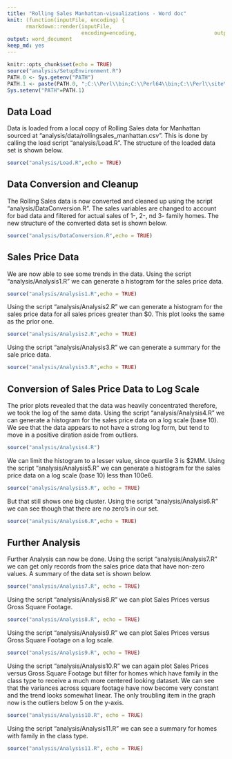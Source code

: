 ```yaml
---
title: "Rolling Sales Manhattan-visualizations - Word doc"
knit: (function(inputFile, encoding) { 
      rmarkdown::render(inputFile,
                        encoding=encoding,                         output_file='papers/Paper_visualizations_docx.docx') } )
output: word_document
keep_md: yes
---
```


```r
knitr::opts_chunk$set(echo = TRUE)
source("analysis/SetupEnvironment.R")
PATH.0 <- Sys.getenv("PATH")
PATH.1 <- paste(PATH.0, ";C:\\Perl\\bin;C:\\Perl64\\bin;C:\\Perl\\site\\bin;C:\\Perl64\\site\\bin")
Sys.setenv("PATH"=PATH.1) 
```

## Data Load
Data is loaded from a local copy of Rolling Sales data for Manhattan sourced at "analysis/data/rollingsales_manhattan.csv".  This is done by calling the load script "analysis/Load.R".  The structure of the loaded data set is shown below.
```r
source("analysis/Load.R",echo = TRUE)
```

## Data Conversion and Cleanup
The Rolling Sales data is now converted and cleaned up using the script "analysis/DataConversion.R".  The sales variables are changed to account for bad data and filtered for actual sales of 1-, 2-, nd 3- family homes.  The new structure of the converted data set is shown below.
```r
source("analysis/DataConversion.R",echo = TRUE)
```

## Sales Price Data
We are now able to see some trends in the data. Using the script "analysis/Analysis1.R" we can generate a histogram for the sales price data.
```r
source("analysis/Analysis1.R",echo = TRUE)
```

Using the script "analysis/Analysis2.R" we can generate a histogram for the sales price data for all sales prices greater than $0.  This plot looks the same as the prior one.
```r
source("analysis/Analysis2.R",echo = TRUE)
```

Using the script "analysis/Analysis3.R" we can generate a summary for the sale price data.
```r
source("analysis/Analysis3.R",echo = TRUE)
```

## Conversion of Sales Price Data to Log Scale 
The prior plots revealed that the data was heavily concentrated therefore, we took the log of the same data.  Using the script "analysis/Analysis4.R" we can generate a histogram for the sales price data on a log scale (base 10). We see that the data appears to not have a strong log form, but tend to move in a positive diration aside from outliers.
```r
source("analysis/Analysis4.R")
```

We can limit the histogram to a lesser value, since quartile 3 is $2MM.  Using the script "analysis/Analysis5.R" we can generate a histogram for the sales price data on a log scale (base 10) less than 100e6.
```r
source("analysis/Analysis5.R", echo = TRUE)
```

But that still shows one big cluster.  Using the script "analysis/Analysis6.R" we can see though that there are no zero's in our set.  
```r
source("analysis/Analysis6.R",echo = TRUE)
```

## Further Analysis
Further Analysis can now be done.  Using the script "analysis/Analysis7.R" we can get only records from the sales price data that have non-zero values.  A summary of the data set is shown below.  
```r
source("analysis/Analysis7.R", echo = TRUE)
```

Using the script "analysis/Analysis8.R" we can plot Sales Prices versus Gross Square Footage.
```r
source("analysis/Analysis8.R", echo = TRUE)
```

Using the script "analysis/Analysis9.R" we can plot Sales Prices versus Gross Square Footage on a log scale.
```r
source("analysis/Analysis9.R", echo = TRUE)
```

Using the script "analysis/Analysis10.R" we can again plot Sales Prices versus Gross Square Footage but filter for homes which have family in the class type to receive a much more centered looking dataset.  We can see that the variances across square footage have now become very constant and the trend looks somewhat linear. The only troubling item in the graph now is the outliers below 5 on the y-axis.
```r
source("analysis/Analysis10.R", echo = TRUE)
```

Using the script "analysis/Analysis11.R" we can see a summary for homes with family in the class type. 
```r
source("analysis/Analysis11.R", echo = TRUE)
```
